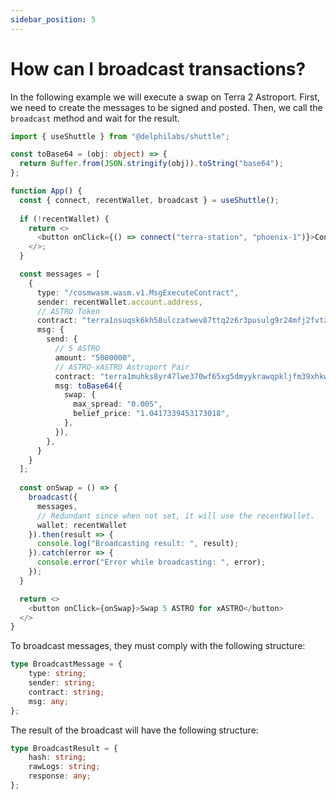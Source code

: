```yaml
---
sidebar_position: 5
---
```


# How can I broadcast transactions?

In the following example we will execute a swap on Terra 2 Astroport. First, we need to create the messages to be signed and posted. Then, we call the `broadcast` method and wait for the result.

```ts
import { useShuttle } from "@delphilabs/shuttle";

const toBase64 = (obj: object) => {
  return Buffer.from(JSON.stringify(obj)).toString("base64");
};

function App() {
  const { connect, recentWallet, broadcast } = useShuttle();
  
  if (!recentWallet) {
    return <>
      <button onClick={() => connect("terra-station", "phoenix-1")}>Connect to Terra 2</button>
    </>;
  }

  const messages = [
    {
      type: "/cosmwasm.wasm.v1.MsgExecuteContract",
      sender: recentWallet.account.address,
      // ASTRO Token
      contract: "terra1nsuqsk6kh58ulczatwev87ttq2z6r3pusulg9r24mfj2fvtzd4uq3exn26",
      msg: {
        send: {
          // 5 ASTRO
          amount: "5000000",
          // ASTRO-xASTRO Astroport Pair
          contract: "terra1muhks8yr47lwe370wf65xg5dmyykrawqpkljfm39xhkwhf4r7jps0gwl4l",
          msg: toBase64({
            swap: {
              max_spread: "0.005",
              belief_price: "1.0417339453173018",
            },
          }),
        },
      }        
    }
  ];
  
  const onSwap = () => {
    broadcast({ 
      messages,
      // Redundant since when not set, it will use the recentWallet.
      wallet: recentWallet 
    }).then(result => {
      console.log("Broadcasting result: ", result);
    }).catch(error => {
      console.error("Error while broadcasting: ", error);
    });
  }

  return <>
    <button onClick={onSwap}>Swap 5 ASTRO for xASTRO</button>
  </>
}
```

To broadcast messages, they must comply with the following structure:

```ts
type BroadcastMessage = {
    type: string;
    sender: string;
    contract: string;
    msg: any;
};
```

The result of the broadcast will have the following structure:

```ts
type BroadcastResult = {
    hash: string;
    rawLogs: string;
    response: any;
};
```